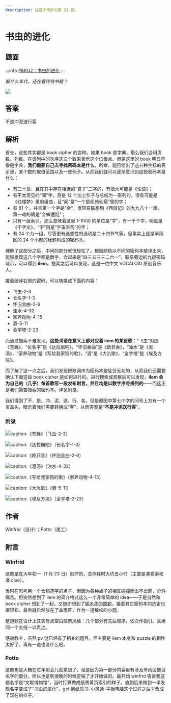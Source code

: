 ```yaml
---
description: 这是芈雨区的第 23 题。
---
```


# 书虫的进化

## 题面

:::info
[P&KU2：书虫的进化](https://pnku2.pkupuzzle.art/#/game/miyu/prob_21)
:::

_都什么年代，还在看传统书籍？_

![](./23-shu-chong-de-jin-hua.assets/image_8.webp)

## 答案

不是冲泥送行客

## 解析

首先，这些其实都是 book cipher 的变种。如果 book 是字典，那么我们会用页数、列数、在该列中的次序这三个数来表示这个位置点。但是这里的 book 明显不像是字典，**我们需要自己去寻找密码本是什么**。所幸，题目给出了这五种坐标的表示里，某个数的取值范围以及一些例子。从而我们就可以逐渐意识到这些密码本是什么：

- 有二十章，且在其中存在相连的“君子”二字的，有很大可能是《论语》；
- 有不太常见的“阆”字，且是 12 个加上引子与总结为一系列的，很有可能是《红楼梦》里的组曲，且“阆”是“一个是阆苑仙葩”里的字；
- 有 81 个，并且第一个字是“金”，很容易联想到《西游记》的九九八十一难，第一难的确是“金蝉遭贬”；
- 只有一层索引，那么意味着这里 1-1000 的单位是“字”，有一千个字，明显是《千字文》，“宇”则是“宇宙洪荒”的字；
- 有 24 个为一组，尽管更有迷惑性的选项是二十四节气等，但事实上这是羋雨区的 24 个小题的标题构成的密码本。

理解了这部分之后，中间的部分就很轻松了。根据颜色以不同的密码本破译出来，能够发现这八个字都是数字，合起来是“四三五三三二六一”，联系旁边的九键密码暗示，可以得到 **ilem**。搜索之后可以发现，这是一位中文 VOCALOID 原创音乐人。

接着破译右侧的密码，可以转换成下面的内容：

- 飞虫-2-3
- 长名字-1-3
- 怀旧金曲-2-6
- 浊水-4-32
- 家养动物-4-15
- 酒-5-11
- 金字塔-2-23

而通过搜索不难发现，**这些词语在意义上都对应着 ilem 的某首歌**：“飞虫”对应《苍蝇》，“长名字”是《达拉崩吧》，“怀旧金曲”是《欧菲香》，“浊水”是《泥汤》，“家养动物”是《写给我家狗的歌》，“酒”是《大氿歌》，“金字塔”是《埃及方块》。

而了解了这一点之后，我们发现把歌词作为密码本是徒劳无功的，从而我们还需要确认下面这段 book cipher 是如何进行的。进行搜索或观察后可以发现，**ilem 会为自己的（几乎）每首歌写一段发布附言，并且均是以数字序号排列的**——而这正是我们需要搜索的密码本。详见附录。

我们得到了不、是、冲、泥、送、行、各。但是原图中第七个字的问号上方有一个宝盖头，暗示着我们需要转换成“客”，从而答案是“**不是冲泥送行客**”。

### 附录

![caption:《苍蝇》（飞虫-2-3）](./23-shu-chong-de-jin-hua.assets/image_1.webp?width=600)

![caption:《达拉崩吧》（长名字-1-3）](./23-shu-chong-de-jin-hua.assets/image_2.webp?width=600)

![caption:《欧菲香》（怀旧金曲-2-6）](./23-shu-chong-de-jin-hua.assets/image_3.webp?width=600)

![caption:《泥汤》（浊水-4-32）](./23-shu-chong-de-jin-hua.assets/image_4.webp?width=600)

![caption:《写给我家狗的歌》（家养动物-4-15）](./23-shu-chong-de-jin-hua.assets/image_5.webp?width=600)

![caption:《大氿歌》（酒-5-11）](./23-shu-chong-de-jin-hua.assets/image_6.webp?width=600)

![caption:《埃及方块》（金字塔-2-23）](./23-shu-chong-de-jin-hua.assets/image_7.webp?width=600)

## 作者

Winfrid（设计）；Potto（美工）

## 附言

### Winfrid

这题是在大年初一（1 月 23 日）创作的，总体耗时大约五小时（主要是凑答案和凑 clue）。

当时在思考另一个仓颉造字的点子，但因为各种点子的相互碰撞而出不出题，分外痛苦。但突然想到了 ilem 的简介格式这么一个非常简单的 idea——于是自然和 book cipher 想到了一起，又随即想到了[榆木华的原题](https://www.luogu.com.cn/blog/Akashiya/za-ti-fang-zhi-chu)，接着其它密码本的选定也很轻松，最后就自然放在了芈雨区，作为一道稀松的小题。

整道题在设计上其实有点空白邮票风格：几个部分有先后顺序，依次作指引。且用同一个主线一以贯之。

感谢教主，虽然 pv 谜已经有了相关的题目，但主要是 ilem 本身和 puzzle 的相性太好了，再有一道也没什么吧。

### Potto

这题也是大概在过年那会儿就拿到了，但是因为第一部分内容里有涉及芈雨区题目名字的部分，所以也是到很晚的时候定稿了才开始做的。最开始 winfrid 告诉我这题名字是“文献博物馆”，当时打算做成纸质黄页索引的样子。直到后来做到一半发现名字变成了“书虫的进化”，get 到纸质书-小灵通-平板电脑这个过程之后才改成了现在的样子。
